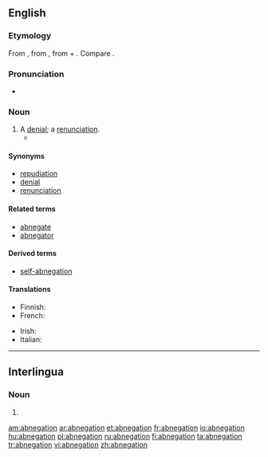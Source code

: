 ==English==

===Etymology===
From {{etyl|la}} {{term|abnegatio|lang=la}}, from {{term|abnego|abnegō|refuse, deny|lang=la}}, from {{term|ab||from, away from|lang=la}} + {{term|nego|negō|deny; refuse, say no|lang=la}}. Compare {{etyl|fr|-}} {{term|abnégation|lang=fr}}.

===Pronunciation===
* {{rhymes|eɪʃən}}

===Noun===
{{en-noun}}

# A [[denial]]; a [[renunciation]].
#* {{quote-book|passage=With '''abnegation''' of God, of his honor, and of religion, they may retain the friendship of the court.|author=[[w:John Knox|John Knox]]|title=Letter to the Queen Dowager|year=1558}}

====Synonyms====
* [[repudiation]]
* [[denial]]
* [[renunciation]]

====Related terms====
* [[abnegate]]
* [[abnegator]]

====Derived terms====
* [[self-abnegation]]

====Translations====
{{trans-top|denial; renunciation}}
* Finnish: {{t|fi|kieltäminen}}
* French: {{t+|fr|abnégation|f}}
{{trans-mid}}
* Irish: {{t-|ga|diúltú do|m|xs=Irish}}
* Italian: {{t+|it|abnegazione|f}}
{{trans-bottom}}

----

==Interlingua==

===Noun===
{{ia-noun|pl=abnegationes}}

# {{l|en|abnegation}}

[[am:abnegation]]
[[ar:abnegation]]
[[et:abnegation]]
[[fr:abnegation]]
[[io:abnegation]]
[[hu:abnegation]]
[[pl:abnegation]]
[[ru:abnegation]]
[[fi:abnegation]]
[[ta:abnegation]]
[[tr:abnegation]]
[[vi:abnegation]]
[[zh:abnegation]]